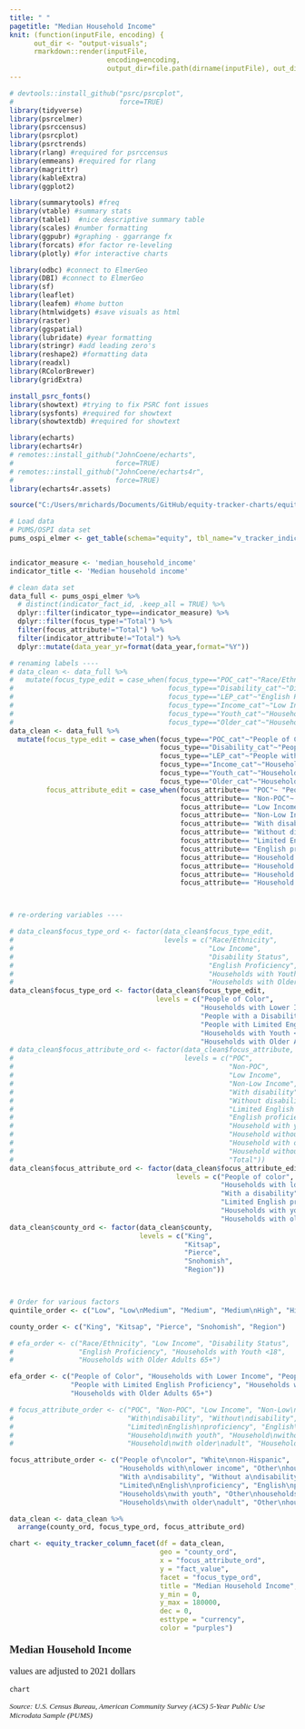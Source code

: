```yaml
---
title: " "
pagetitle: "Median Household Income"
knit: (function(inputFile, encoding) {
      out_dir <- "output-visuals";
      rmarkdown::render(inputFile,
                        encoding=encoding,
                        output_dir=file.path(dirname(inputFile), out_dir))})
---
```

<style type="text/css">
.main-container {
  max-width: 100% !important;
  margin: auto;
}
</style>

```r
# devtools::install_github("psrc/psrcplot",
#                          force=TRUE)
library(tidyverse)
library(psrcelmer)
library(psrccensus)
library(psrcplot)
library(psrctrends)
library(rlang) #required for psrccensus
library(emmeans) #required for rlang
library(magrittr)
library(kableExtra)
library(ggplot2)

library(summarytools) #freq
library(vtable) #summary stats
library(table1)  #nice descriptive summary table
library(scales) #number formatting
library(ggpubr) #graphing - ggarrange fx
library(forcats) #for factor re-leveling
library(plotly) #for interactive charts

library(odbc) #connect to ElmerGeo
library(DBI) #connect to ElmerGeo
library(sf)
library(leaflet)
library(leafem) #home button
library(htmlwidgets) #save visuals as html
library(raster)
library(ggspatial)
library(lubridate) #year formatting
library(stringr) #add leading zero's
library(reshape2) #formatting data
library(readxl)
library(RColorBrewer)
library(gridExtra)

install_psrc_fonts()
library(showtext) #trying to fix PSRC font issues
library(sysfonts) #required for showtext
library(showtextdb) #required for showtext

library(echarts)
library(echarts4r)
# remotes::install_github("JohnCoene/echarts",
#                         force=TRUE)
# remotes::install_github("JohnCoene/echarts4r",
#                         force=TRUE)
library(echarts4r.assets)
```

```r
source("C:/Users/mrichards/Documents/GitHub/equity-tracker-charts/equity-tracker-chart-functions.R")

# Load data
# PUMS/OSPI data set
pums_ospi_elmer <- get_table(schema="equity", tbl_name="v_tracker_indicators")


indicator_measure <- 'median_household_income'
indicator_title <- 'Median household income'

# clean data set
data_full <- pums_ospi_elmer %>% 
  # distinct(indicator_fact_id, .keep_all = TRUE) %>%
  dplyr::filter(indicator_type==indicator_measure) %>% 
  dplyr::filter(focus_type!="Total") %>% 
  filter(focus_attribute!="Total") %>%
  filter(indicator_attribute!="Total") %>%
  dplyr::mutate(data_year_yr=format(data_year,format="%Y")) 

# renaming labels ----
# data_clean <- data_full %>% 
#   mutate(focus_type_edit = case_when(focus_type=="POC_cat"~"Race/Ethnicity",
#                                      focus_type=="Disability_cat"~"Disability Status",
#                                      focus_type=="LEP_cat"~"English Proficiency",
#                                      focus_type=="Income_cat"~"Low Income",
#                                      focus_type=="Youth_cat"~"Households with Youth <18",
#                                      focus_type=="Older_cat"~"Households with Older Adults 65+"))
data_clean <- data_full %>% 
  mutate(focus_type_edit = case_when(focus_type=="POC_cat"~"People of Color",
                                     focus_type=="Disability_cat"~"People with a Disability",
                                     focus_type=="LEP_cat"~"People with Limited English Proficiency",
                                     focus_type=="Income_cat"~"Households with Lower Income",
                                     focus_type=="Youth_cat"~"Households with Youth <18",
                                     focus_type=="Older_cat"~"Households with Older Adults 65+"),
         focus_attribute_edit = case_when(focus_attribute== "POC"~ "People of color",
                                          focus_attribute== "Non-POC"~ "White non-Hispanic",
                                          focus_attribute== "Low Income"~ "Households with lower income",
                                          focus_attribute== "Non-Low Income"~ "Other households",
                                          focus_attribute== "With disability"~ "With a disability",
                                          focus_attribute== "Without disability"~ "Without a disability",
                                          focus_attribute== "Limited English proficiency"~ "Limited English proficiency",
                                          focus_attribute== "English proficient"~ "English proficient",
                                          focus_attribute== "Household with youth"~ "Households with youth",
                                          focus_attribute== "Household without youth"~ "Other households 2",
                                          focus_attribute== "Household with older adult"~ "Households with older adults",
                                          focus_attribute== "Household without older adult"~ "Other households 3"))



# re-ordering variables ----

# data_clean$focus_type_ord <- factor(data_clean$focus_type_edit,
#                                     levels = c("Race/Ethnicity",
#                                                "Low Income",
#                                                "Disability Status",
#                                                "English Proficiency",
#                                                "Households with Youth <18",
#                                                "Households with Older Adults 65+"))
data_clean$focus_type_ord <- factor(data_clean$focus_type_edit,
                                    levels = c("People of Color", 
                                               "Households with Lower Income", 
                                               "People with a Disability",
                                               "People with Limited English Proficiency", 
                                               "Households with Youth <18", 
                                               "Households with Older Adults 65+"))
# data_clean$focus_attribute_ord <- factor(data_clean$focus_attribute,
#                                          levels = c("POC",
#                                                     "Non-POC",
#                                                     "Low Income",
#                                                     "Non-Low Income",
#                                                     "With disability",
#                                                     "Without disability",
#                                                     "Limited English proficiency",
#                                                     "English proficient",
#                                                     "Household with youth",
#                                                     "Household without youth",
#                                                     "Household with older adult",
#                                                     "Household without older adult",
#                                                     "Total"))
data_clean$focus_attribute_ord <- factor(data_clean$focus_attribute_edit,
                                         levels = c("People of color", "White non-Hispanic",
                                                    "Households with lower income", "Other households",
                                                    "With a disability", "Without a disability",
                                                    "Limited English proficiency", "English proficient",
                                                    "Households with youth", "Other households 2",
                                                    "Households with older adults", "Other households 3"))
data_clean$county_ord <- factor(data_clean$county,
                                levels = c("King",
                                           "Kitsap",
                                           "Pierce",
                                           "Snohomish",
                                           "Region"))



# Order for various factors
quintile_order <- c("Low", "Low\nMedium", "Medium", "Medium\nHigh", "High")

county_order <- c("King", "Kitsap", "Pierce", "Snohomish", "Region")

# efa_order <- c("Race/Ethnicity", "Low Income", "Disability Status", 
#                "English Proficiency", "Households with Youth <18", 
#                "Households with Older Adults 65+")

efa_order <- c("People of Color", "Households with Lower Income", "People with a Disability", 
               "People with Limited English Proficiency", "Households with Youth <18", 
               "Households with Older Adults 65+")

# focus_attribute_order <- c("POC", "Non-POC", "Low Income", "Non-Low\nIncome", 
#                            "With\ndisability", "Without\ndisability",
#                            "Limited\nEnglish\nproficiency", "English\nproficient",
#                            "Household\nwith youth", "Household\nwithout\nyouth",
#                            "Household\nwith older\nadult", "Household\nwithout\nolder adult")

focus_attribute_order <- c("People of\ncolor", "White\nnon-Hispanic", 
                           "Households with\nlower income", "Other\nhouseholds", 
                           "With a\ndisability", "Without a\ndisability",
                           "Limited\nEnglish\nproficiency", "English\nproficient",
                           "Households\nwith youth", "Other\nhouseholds 2",
                           "Households\nwith older\nadult", "Other\nhouseholds 3")

data_clean <- data_clean %>%
  arrange(county_ord, focus_type_ord, focus_attribute_ord)

chart <- equity_tracker_column_facet(df = data_clean,
                                     geo = "county_ord",
                                     x = "focus_attribute_ord",
                                     y = "fact_value",
                                     facet = "focus_type_ord",
                                     title = "Median Household Income",
                                     y_min = 0,
                                     y_max = 180000,
                                     dec = 0,
                                     esttype = "currency",
                                     color = "purples")

```
<p style="font-family: Poppins; font-size:14pt; font-weight:bold">
Median Household Income  
</p>
<p style="font-family: Poppins; font-size:12pt; font-weight:normal">
values are adjusted to 2021 dollars  
</p>
```r
chart
```
<p style="font-family: Poppins; font-size:10pt; font-style:italic">
Source: U.S. Census Bureau, American Community Survey (ACS) 5-Year Public Use Microdata Sample (PUMS)
</p> 